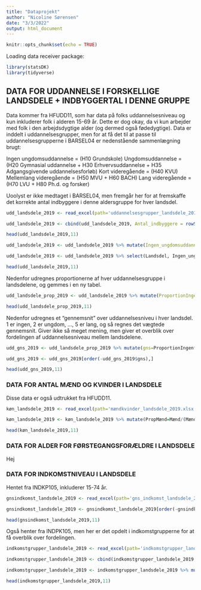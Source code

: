 ```yaml
---
title: "Dataprojekt"
author: "Nicoline Sørensen"
date: "3/3/2022"
output: html_document
---
```


```r
knitr::opts_chunk$set(echo = TRUE)
```

Loading data receiver package:
```r
library(statsDK)
library(tidyverse)
```

## DATA FOR UDDANNELSE I FORSKELLIGE LANDSDELE + INDBYGGERTAL I DENNE GRUPPE

Data kommer fra HFUDD11, som har data på folks uddannelsesniveau og kun inkluderer folk i alderen 15-69 år. Dette er dog okay, da vi kun arbejder med folk i den arbejdsdygtige alder (og dermed også fødedygtige). Data er inddelt i uddannelsesgrupper, men for at få det til at passe til uddannelsesgrupperne i BARSEL04 er nedenstående sammenlægning brugt:

Ingen ungdomsuddannelse = (H10 Grundskole)
Ungdomsuddannelse = (H20 Gymnasial uddannelse + H30 Erhvervsuddannelse + H35 Adgangsgivende uddannelsesforløb)
Kort videregående = (H40 KVU)
Mellemlang videregående = (H50 MVU + H60 BACH)
Lang videregående = (H70 LVU + H80 Ph.d. og forsker)

Uoolyst er ikke medtaget i BARSEL04, men fremgår her for at fremskaffe det korrekte antal indbyggere i denne aldersgruppe for hver landsdel.

```r
udd_landsdele_2019 <- read_excel(path='uddannelsesgrupper_landsdele_2019.xlsx')

udd_landsdele_2019 <- cbind(udd_landsdele_2019, Antal_indbyggere = rowSums(udd_landsdele_2019[,2:11]))

head(udd_landsdele_2019,11)
```

```r
udd_landsdele_2019 <- udd_landsdele_2019 %>% mutate(Ingen_ungdomsuddannelse=`H10 Grundskole`, Ungdomsuddannelse=`H20 Gymnasiale uddannelser`+`H30 Erhvervsfaglige uddannelser`+`H35 Adgangsgivende uddannelsesforløb`, Kort_videregående=`H40 Korte videregående uddannelser, KVU`, Mellemlang_videregående = `H50 Mellemlange videregående uddannelser, MVU` + `H60 Bacheloruddannelser, BACH`, Lang_videregående=`H70 Lange videregående uddannelser, LVU` + `H80 Ph.d. og forskeruddannelser`, Uoplyst=`H90 Uoplyst mv.`)

udd_landsdele_2019 <- udd_landsdele_2019 %>% select(Landsdel, Ingen_ungdomsuddannelse, Ungdomsuddannelse, Kort_videregående, Mellemlang_videregående, Lang_videregående, Uoplyst, Antal_indbyggere)

head(udd_landsdele_2019,11)
```
Nedenfor udregnes proportionerne af hver uddannelsesgruppe i landsdelene, og gemmes i en ny tabel.

```r
udd_landsdele_prop_2019 <- udd_landsdele_2019 %>% mutate(ProportionIngen=Ingen_ungdomsuddannelse/Antal_indbyggere, ProportionUngdoms=Ungdomsuddannelse/Antal_indbyggere, ProportionKort=Kort_videregående/Antal_indbyggere, ProportionMellem= Mellemlang_videregående/Antal_indbyggere, ProportionLang=Lang_videregående/Antal_indbyggere, ProportionUoplyst=Uoplyst/Antal_indbyggere) %>% select(Landsdel, ProportionIngen, ProportionUngdoms, ProportionKort, ProportionMellem, ProportionLang, ProportionUoplyst)

head(udd_landsdele_prop_2019,11)
```
Nedenfor udregnes et "gennemsnit" over uddannelsesniveu i hver landsdel. 1 er ingen, 2 er ungdom, ..., 5 er lang, og så regnes det vægtede gennemsnit. Giver ikke så meget mening, men giver et overblik over fordelingen af uddannelsesniveau mellem landsdelene.

```r
udd_gns_2019 <- udd_landsdele_prop_2019 %>% mutate(gns=ProportionIngen*1+ProportionKort*2+ProportionKort*3+ProportionMellem*4+ProportionLang*5) %>% select(Landsdel, gns)

udd_gns_2019 <- udd_gns_2019[order(-udd_gns_2019$gns),]

head(udd_gns_2019,11)
```

### DATA FOR ANTAL MÆND OG KVINDER I LANDSDELE 

Disse data er også udtrukket fra HFUDD11.

```r
køn_landsdele_2019 <- read_excel(path='mændkvinder_landsdele_2019.xlsx')

køn_landsdele_2019 <- køn_landsdele_2019 %>% mutate(PropMænd=Mænd/(Mænd+Kvinder), PropKvinder=Kvinder/(Mænd+Kvinder))

head(køn_landsdele_2019,11)
```

### DATA FOR ALDER FOR FØRSTEGANGSFORÆLDRE I LANDSDELE

Hej

### DATA FOR INDKOMSTNIVEAU I LANDSDELE

Hentet fra INDKP105, inkluderer 15-74 år. 

```r
gnsindkomst_landsdele_2019 <- read_excel(path='gns_indkomst_landsdele_2019.xlsx')

gnsindkomst_landsdele_2019 <- gnsindkomst_landsdele_2019[order(-gnsindkomst_landsdele_2019$Gns_indkomst),]

head(gnsindkomst_landsdele_2019,11)
```
Også henter fra INDPK105, men her er det opdelt i indkomstgrupperne for at få overblik over fordelingen.

```r
indkomstgrupper_landsdele_2019 <- read_excel(path='indkomstgrupper_landsdele_2019.xlsx')

indkomstgrupper_landsdele_2019 <- cbind(indkomstgrupper_landsdele_2019, Antal = rowSums(indkomstgrupper_landsdele_2019[,2:17]))

indkomstgrupper_landsdele_2019 <- indkomstgrupper_landsdele_2019 %>% mutate(`Under 25.000 kr.`=`Under 25.000 kr.`/Antal, `25.000 - 49.999 kr.`=`25.000 - 49.999 kr.`/Antal, `50.000 - 74.999 kr.`=`50.000 - 74.999 kr.`/Antal, `75.000 - 99.999 kr.`=`75.000 - 99.999 kr.`/Antal, `100.000 - 124.999 kr.`=`100.000 - 124.999 kr.`/Antal, `125.000 - 149.999 kr.`=`125.000 - 149.999 kr.`/Antal, `150.000 - 174.999 kr.`=`150.000 - 174.999 kr.`/Antal,`175.000 - 199.999 kr.`=`175.000 - 199.999 kr.`/Antal, `200.000 - 224.999 kr.`=`200.000 - 224.999 kr.`/Antal, `225.000 - 249.999 kr.`=`225.000 - 249.999 kr.`/Antal, `250.000 - 299.999 kr.`=`250.000 - 299.999 kr.`/Antal, `300.000 - 349.999 kr.`=`300.000 - 349.999 kr.`/Antal, `350.000 - 399.999 kr.`=`350.000 - 399.999 kr.`/Antal, `400.000 - 449.999 kr.`=`400.000 - 449.999 kr.`/Antal, `450.000 - 499.999 kr.`=`450.000 - 499.999 kr.`/Antal,`500.000 kr. og derover`=`500.000 kr. og derover`/Antal)

head(indkomstgrupper_landsdele_2019,11)
```

